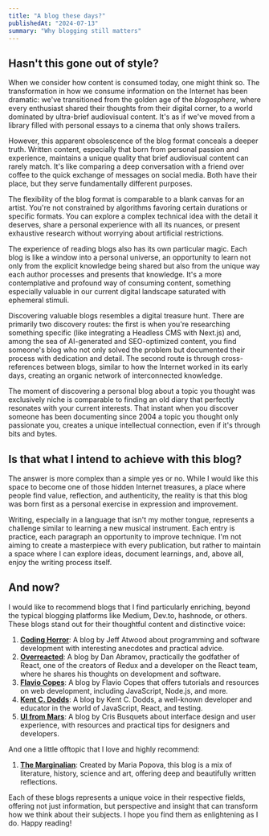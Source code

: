 ```yaml
---
title: "A blog these days?"
publishedAt: "2024-07-13"
summary: "Why blogging still matters"
---
```


## Hasn't this gone out of style?

When we consider how content is consumed today, one might think so. The transformation in how we consume information on the Internet has been dramatic: we've transitioned from the golden age of the _blogosphere_, where every enthusiast shared their thoughts from their digital corner, to a world dominated by ultra-brief audiovisual content. It's as if we've moved from a library filled with personal essays to a cinema that only shows trailers.

However, this apparent obsolescence of the blog format conceals a deeper truth. Written content, especially that born from personal passion and experience, maintains a unique quality that brief audiovisual content can rarely match. It's like comparing a deep conversation with a friend over coffee to the quick exchange of messages on social media. Both have their place, but they serve fundamentally different purposes.

The flexibility of the blog format is comparable to a blank canvas for an artist. You're not constrained by algorithms favoring certain durations or specific formats. You can explore a complex technical idea with the detail it deserves, share a personal experience with all its nuances, or present exhaustive research without worrying about artificial restrictions.

The experience of reading blogs also has its own particular magic. Each blog is like a window into a personal universe, an opportunity to learn not only from the explicit knowledge being shared but also from the unique way each author processes and presents that knowledge. It's a more contemplative and profound way of consuming content, something especially valuable in our current digital landscape saturated with ephemeral stimuli.

Discovering valuable blogs resembles a digital treasure hunt. There are primarily two discovery routes: the first is when you're researching something specific (like integrating a Headless CMS with Next.js) and, among the sea of AI-generated and SEO-optimized content, you find someone's blog who not only solved the problem but documented their process with dedication and detail. The second route is through cross-references between blogs, similar to how the Internet worked in its early days, creating an organic network of interconnected knowledge.

The moment of discovering a personal blog about a topic you thought was exclusively niche is comparable to finding an old diary that perfectly resonates with your current interests. That instant when you discover someone has been documenting since 2004 a topic you thought only passionate you, creates a unique intellectual connection, even if it's through bits and bytes.

## Is that what I intend to achieve with this blog?

The answer is more complex than a simple yes or no. While I would like this space to become one of those hidden Internet treasures, a place where people find value, reflection, and authenticity, the reality is that this blog was born first as a personal exercise in expression and improvement.

Writing, especially in a language that isn't my mother tongue, represents a challenge similar to learning a new musical instrument. Each entry is practice, each paragraph an opportunity to improve technique. I'm not aiming to create a masterpiece with every publication, but rather to maintain a space where I can explore ideas, document learnings, and, above all, enjoy the writing process itself.

## And now?

I would like to recommend blogs that I find particularly enriching, beyond the typical blogging platforms like Medium, Dev.to, hashnode, or others. These blogs stand out for their thoughtful content and distinctive voice:

1. [**Coding Horror**](https://blog.codinghorror.com/): A blog by Jeff Atwood about programming and software development with interesting anecdotes and practical advice.
2. [**Overreacted**](https://overreacted.io/): A blog by Dan Abramov, practically the godfather of React, one of the creators of Redux and a developer on the React team, where he shares his thoughts on development and software.
3. [**Flavio Copes**](https://flaviocopes.com/): A blog by Flavio Copes that offers tutorials and resources on web development, including JavaScript, Node.js, and more.
4. [**Kent C. Dodds**](https://kentcdodds.com/blog): A blog by Kent C. Dodds, a well-known developer and educator in the world of JavaScript, React, and testing.
5. [**UI from Mars**](https://www.uifrommars.com/): A blog by Cris Busquets about interface design and user experience, with resources and practical tips for designers and developers.

And one a little offtopic that I love and highly recommend:

1. [**The Marginalian**](https://www.themarginalian.org/): Created by Maria Popova, this blog is a mix of literature, history, science and art, offering deep and beautifully written reflections.

Each of these blogs represents a unique voice in their respective fields, offering not just information, but perspective and insight that can transform how we think about their subjects. I hope you find them as enlightening as I do. Happy reading!
